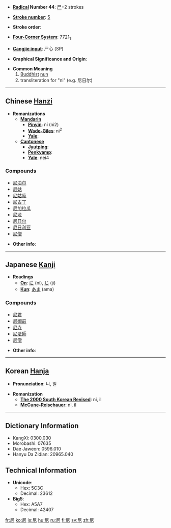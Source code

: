 * '''[[Wiktionary:Chinese radical index| Radical]] Number 44''': [[Wiktionary:Chinese radical index 尸|尸]]+2 strokes

* '''[[Wiktionary:Chinese total strokes index|Stroke number]]''': [[Wiktionary:Chinese total strokes index 5|5]]

* '''Stroke order''': 

* '''[[Wiktionary:Chinese four corner index|Four-Corner System]]''': 7721<sub>1</sub>

* '''[[Wiktionary:Chinese Cangjie index|Cangjie input]]''': 尸心 (SP)

* '''Graphical Significance and Origin''': 

* '''Common Meaning'''
*#[[Buddhist]] [[nun]]
*# transliteration for "ni" (e.g. 尼日尔)

----

== Chinese [[Hanzi]] ==

* '''Romanizations'''
** '''[[Mandarin]]'''
*** '''[[Pinyin]]''': ní (ni2)
*** '''[[Wade-Giles]]''': ni<sup>2</sup>
*** '''[[Yale]]''': 
** '''[[Cantonese]]'''
*** '''[[Jyutping]]''':
*** '''[[Penkyamp]]''': 
*** '''[[Yale]]''': nei4

===Compounds===
*[[尼泊尔]]
*[[尼姑]]
*[[尼姑庵]]
*[[尼古丁]]
*[[尼加拉瓜]]
*[[尼龙]]
*[[尼日尔]]
*[[尼日利亚]]
*[[尼僧]]

* '''Other info''': 

----

== Japanese [[Kanji]] ==

* '''Readings'''
** '''[[On]]''': [[に]] (ni), [[じ]] (ji)
** '''[[Kun]]''': [[あま]] (ama)

===Compounds===
*[[尼君]]
*[[尼御前]]
*[[尼寺]]
*[[尼法師]]
*[[尼僧]]

* '''Other info''':  

----

== Korean [[Hanja]] ==

* '''Pronunciation''': 니, 일

* '''Romanization'''
** '''[[The 2000 South Korean Revised Romanization|The 2000 South Korean Revised]]''': ni, il
** '''[[McCune-Reischauer]]''': ni, il

----

== Dictionary Information ==

* KangXi: 0300.030
* Morobashi: 07635
* Dae Jaweon: 0596.010
* Hanyu Da Zidian: 20965.040

== Technical Information ==

* '''Unicode''':
** Hex: 5C3C
** Decimal: 23612
* '''Big5''':
** Hex: A5A7
** Decimal: 42407

[[fr:尼]]
[[ko:尼]]
[[is:尼]]
[[hu:尼]]
[[ru:尼]]
[[fi:尼]]
[[sv:尼]]
[[zh:尼]]